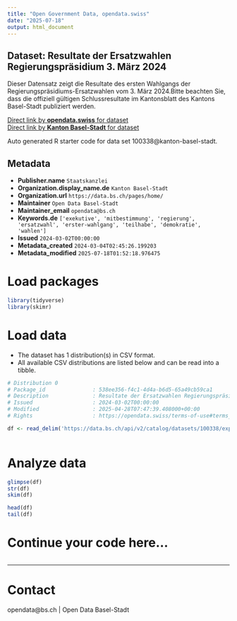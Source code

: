 ```yaml
---
title: "Open Government Data, opendata.swiss"
date: "2025-07-18"
output: html_document
---
```


## Dataset: Resultate der Ersatzwahlen Regierungspräsidium 3. März 2024

Dieser Datensatz zeigt die Resultate des ersten Wahlgangs der Regierungspräsidiums-Ersatzwahlen vom 3. März 2024.Bitte beachten Sie, dass die offiziell gültigen Schlussresultate im Kantonsblatt des Kantons Basel-Stadt publiziert werden.

[Direct link by **opendata.swiss** for dataset](https://opendata.swiss/de/dataset/resultate-der-ersatzwahl-regierungsprasidium-3-marz-2024)<br>
[Direct link by **Kanton Basel-Stadt** for dataset](https://data.bs.ch/explore/dataset/100338/)

Auto generated R starter code for data set 100338@kanton-basel-stadt.

## Metadata

- **Publisher.name** `Staatskanzlei`
- **Organization.display_name.de** `Kanton Basel-Stadt`
- **Organization.url** `https://data.bs.ch/pages/home/`
- **Maintainer** `Open Data Basel-Stadt`
- **Maintainer_email** `opendata@bs.ch`
- **Keywords.de** `['exekutive', 'mitbestimmung', 'regierung', 'ersatzwahl', 'erster-wahlgang', 'teilhabe', 'demokratie', 'wahlen']`
- **Issued** `2024-03-02T00:00:00`
- **Metadata_created** `2024-03-04T02:45:26.199203`
- **Metadata_modified** `2025-07-18T01:52:18.976475`


# Load packages

```r

library(tidyverse)
library(skimr)

```

# Load data

-   The dataset has 1 distribution(s) in CSV format.
-   All available CSV distributions are listed below and can be read into a tibble.

```r

# Distribution 0
# Package_id               : 538ee356-f4c1-4d4a-b6d5-65a49cb59ca1
# Description              : Resultate der Ersatzwahlen Regierungspräsidium 3. März 2024 (csv)
# Issued                   : 2024-03-02T00:00:00
# Modified                 : 2025-04-28T07:47:39.408000+00:00
# Rights                   : https://opendata.swiss/terms-of-use#terms_by

df <- read_delim('https://data.bs.ch/api/v2/catalog/datasets/100338/exports/csv?use_labels=true')



```

# Analyze data

```r

glimpse(df)
str(df)
skim(df)

head(df)
tail(df)

```

# Continue your code here...

```r

```

------------------------------------------------------------------------

# Contact

opendata@bs.ch | Open Data Basel-Stadt

